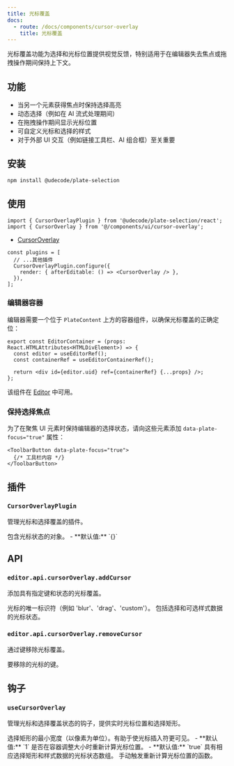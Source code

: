 ```yaml
---
title: 光标覆盖
docs:
  - route: /docs/components/cursor-overlay
    title: 光标覆盖
---
```


<ComponentPreview name="cursor-overlay-demo" />

<PackageInfo>

光标覆盖功能为选择和光标位置提供视觉反馈，特别适用于在编辑器失去焦点或拖拽操作期间保持上下文。

## 功能

- 当另一个元素获得焦点时保持选择高亮
- 动态选择（例如在 AI 流式处理期间）
- 在拖拽操作期间显示光标位置
- 可自定义光标和选择的样式
- 对于外部 UI 交互（例如链接工具栏、AI 组合框）至关重要

</PackageInfo>

## 安装

```bash
npm install @udecode/plate-selection
```

## 使用

```tsx
import { CursorOverlayPlugin } from '@udecode/plate-selection/react';
import { CursorOverlay } from '@/components/ui/cursor-overlay';
```

- [CursorOverlay](/docs/components/cursor-overlay)

```tsx
const plugins = [
  // ...其他插件
  CursorOverlayPlugin.configure({
    render: { afterEditable: () => <CursorOverlay /> },
  }),
];
```

### 编辑器容器

编辑器需要一个位于 `PlateContent` 上方的容器组件，以确保光标覆盖的正确定位：

```tsx
export const EditorContainer = (props: React.HTMLAttributes<HTMLDivElement>) => {
  const editor = useEditorRef();
  const containerRef = useEditorContainerRef();

  return <div id={editor.uid} ref={containerRef} {...props} />;
};
```

该组件在 [Editor](/docs/components/editor) 中可用。

### 保持选择焦点

为了在聚焦 UI 元素时保持编辑器的选择状态，请向这些元素添加 `data-plate-focus="true"` 属性：

```tsx
<ToolbarButton data-plate-focus="true">
  {/* 工具栏内容 */}
</ToolbarButton>
```

## 插件

### `CursorOverlayPlugin`

管理光标和选择覆盖的插件。

<API name="CursorOverlayPlugin">
<APIOptions>
  <APIItem name="cursors" type="Record<string, CursorState<CursorData>>">
    包含光标状态的对象。
    - **默认值:** `{}`
  </APIItem>
</APIOptions>
</API>

## API

### `editor.api.cursorOverlay.addCursor`

添加具有指定键和状态的光标覆盖。

<API name="addCursor">
<APIParameters>
  <APIItem name="key" type="string">
    光标的唯一标识符（例如 'blur'、'drag'、'custom'）。
  </APIItem>
  <APIItem name="cursor" type="CursorState<CursorData>">
    包括选择和可选样式数据的光标状态。
  </APIItem>
</APIParameters>
</API>

### `editor.api.cursorOverlay.removeCursor`

通过键移除光标覆盖。

<API name="removeCursor">
<APIParameters>
  <APIItem name="key" type="string">
    要移除的光标的键。
  </APIItem>
</APIParameters>
</API>

## 钩子

### `useCursorOverlay`

管理光标和选择覆盖状态的钩子，提供实时光标位置和选择矩形。

<API name="useCursorOverlay">
<APIOptions type="object">
  <APIItem name="minSelectionWidth" type="number" optional>
    选择矩形的最小宽度（以像素为单位）。有助于使光标插入符更可见。
    - **默认值:** `1`
  </APIItem>
  <APIItem name="refreshOnResize" type="boolean" optional>
    是否在容器调整大小时重新计算光标位置。
    - **默认值:** `true`
  </APIItem>
</APIOptions>

<APIReturns type="object">
  <APIItem name="cursors" type="CursorOverlayState<TCursorData>[]">
    具有相应选择矩形和样式数据的光标状态数组。
  </APIItem>
  <APIItem name="refresh" type="() => void">
    手动触发重新计算光标位置的函数。
  </APIItem>
</APIReturns>
</API>